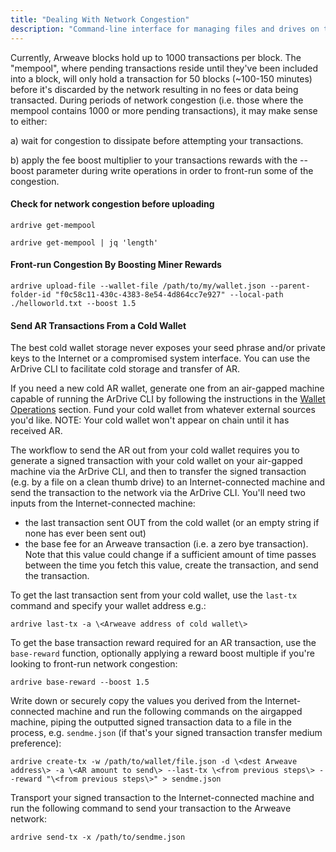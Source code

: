 ```yaml
---
title: "Dealing With Network Congestion"
description: "Command-line interface for managing files and drives on the Ardrive platform"
---
```


Currently, Arweave blocks hold up to 1000 transactions per block. The "mempool", where pending transactions reside until they've been included into a block, will only hold a transaction for 50 blocks (~100-150 minutes) before it's discarded by the network resulting in no fees or data being transacted. During periods of network congestion (i.e. those where the mempool contains 1000 or more pending transactions), it may make sense to either:

a) wait for congestion to dissipate before attempting your transactions.

b) apply the fee boost multiplier to your transactions rewards with the --boost parameter during write operations in order to front-run some of the congestion.

#### Check for network congestion before uploading

```shell
ardrive get-mempool

ardrive get-mempool | jq 'length'
```

#### Front-run Congestion By Boosting Miner Rewards

```shell
ardrive upload-file --wallet-file /path/to/my/wallet.json --parent-folder-id "f0c58c11-430c-4383-8e54-4d864cc7e927" --local-path ./helloworld.txt --boost 1.5
```

#### Send AR Transactions From a Cold Wallet

The best cold wallet storage never exposes your seed phrase and/or private keys to the Internet or a compromised system interface. You can use the ArDrive CLI to facilitate cold storage and transfer of AR.

If you need a new cold AR wallet, generate one from an air-gapped machine capable of running the ArDrive CLI by following the instructions in the [Wallet Operations](#wallet-operations) section. Fund your cold wallet from whatever external sources you'd like. NOTE: Your cold wallet won't appear on chain until it has received AR.

The workflow to send the AR out from your cold wallet requires you to generate a signed transaction with your cold wallet on your air-gapped machine via the ArDrive CLI, and then to transfer the signed transaction (e.g. by a file on a clean thumb drive) to an Internet-connected machine and send the transaction to the network via the ArDrive CLI. You'll need two inputs from the Internet-connected machine:

<ul>
<li>the last transaction sent OUT from the cold wallet (or an empty string if none has ever been sent out)</li>
<li>the base fee for an Arweave transaction (i.e. a zero bye transaction). Note that this value could change if a sufficient amount of time passes between the time you fetch this value, create the transaction, and send the transaction.</li>
</ul>

To get the last transaction sent from your cold wallet, use the `last-tx` command and specify your wallet address e.g.:

```
ardrive last-tx -a \<Arweave address of cold wallet\>
```

To get the base transaction reward required for an AR transaction, use the `base-reward` function, optionally applying a reward boost multiple if you're looking to front-run network congestion:

```
ardrive base-reward --boost 1.5
```

Write down or securely copy the values you derived from the Internet-connected machine and run the following commands on the airgapped machine, piping the outputted signed transaction data to a file in the process, e.g. `sendme.json` (if that's your signed transaction transfer medium preference):

```
ardrive create-tx -w /path/to/wallet/file.json -d \<dest Arweave address\> -a \<AR amount to send\> --last-tx \<from previous steps\> --reward "\<from previous steps\>" > sendme.json
```

Transport your signed transaction to the Internet-connected machine and run the following command to send your transaction to the Arweave network:

```
ardrive send-tx -x /path/to/sendme.json
```